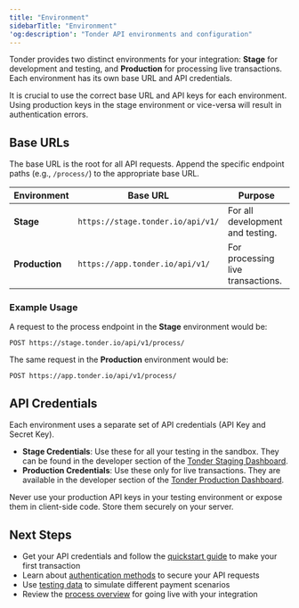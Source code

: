```yaml
---
title: "Environment"
sidebarTitle: "Environment"
'og:description': "Tonder API environments and configuration"
---
```


Tonder provides two distinct environments for your integration: **Stage** for development and testing, and **Production** for processing live transactions. Each environment has its own base URL and API credentials.

<Note>
It is crucial to use the correct base URL and API keys for each environment. Using production keys in the stage environment or vice-versa will result in authentication errors.
</Note>

## Base URLs

The base URL is the root for all API requests. Append the specific endpoint paths (e.g., `/process/`) to the appropriate base URL.

| Environment    | Base URL                          | Purpose                               |
| -------------- | --------------------------------- | ------------------------------------- |
| **Stage** | `https://stage.tonder.io/api/v1/` | For all development and testing.      |
| **Production** | `https://app.tonder.io/api/v1/`   | For processing live transactions.     |

### Example Usage

A request to the process endpoint in the **Stage** environment would be:

```POST https://stage.tonder.io/api/v1/process/```

The same request in the **Production** environment would be:

```POST https://app.tonder.io/api/v1/process/```

## API Credentials

Each environment uses a separate set of API credentials (API Key and Secret Key).

  * **Stage Credentials**: Use these for all your testing in the sandbox. They can be found in the developer section of the [Tonder Staging Dashboard](https://app.tonder.io).
  * **Production Credentials**: Use these only for live transactions. They are available in the developer section of the [Tonder Production Dashboard](https://app.tonder.io).

<Warning>
Never use your production API keys in your testing environment or expose them in client-side code. Store them securely on your server.
</Warning>

## Next Steps

- Get your API credentials and follow the [quickstart guide](/direct-integration/quickstart) to make your first transaction
- Learn about [authentication methods](/direct-integration/authentication) to secure your API requests
- Use [testing data](/direct-integration/testing-data) to simulate different payment scenarios
- Review the [process overview](/direct-integration/process-overview) for going live with your integration
